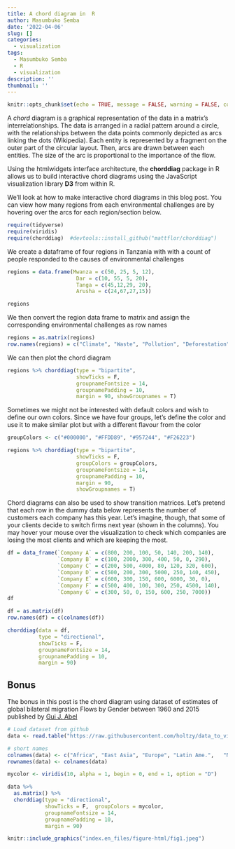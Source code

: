 ```yaml
---
title: A chord diagram in  R
author: Masumbuko Semba
date: '2022-04-06'
slug: []
categories:
  - visualization
tags:
  - Masumbuko Semba
  - R
  - visualization
description: ''
thumbnail: ''
---
```




```r

knitr::opts_chunk$set(echo = TRUE, message = FALSE, warning = FALSE, comment = "", fig.path = "static")

```


A *chord* diagram is a graphical representation of the data in a matrix's interrelationships. The data is arranged in a radial pattern around a circle, with the relationships between the data points commonly depicted as arcs linking the dots (Wikipedia). Each entity is represented by a fragment on the outer part of the circular layout. Then, arcs are drawn between each entities. The size of the arc is proportional to the importance of the flow.

Using the htmlwidgets interface architecture, the **chorddiag** package in R allows us to build interactive chord diagrams using the JavaScript visualization library **D3** from within R.

We'll look at how to make interactive chord diagrams in this blog post. You can view how many regions from each environmental challenges are by hovering over the arcs for each region/section below.


```r
require(tidyverse)
require(viridis)
require(chorddiag)  #devtools::install_github("mattflor/chorddiag")

```


We create a dataframe of four regions in Tanzania with with a count of people responded to the causes of environmental challenges

```r
regions = data.frame(Mwanza = c(50, 25, 5, 12),
                      Dar = c(10, 55, 5, 20),
                      Tanga = c(45,12,29, 20),
                      Arusha = c(24,67,27,15))

regions
```

We then convert the region data frame to matrix and assign the corresponding environmental challenges as row names

```r
regions = as.matrix(regions)
row.names(regions) = c("Climate", "Waste", "Pollution", "Deforestation")
```

We can then plot the chord diagram

```r
regions %>% chorddiag(type = "bipartite", 
                      showTicks = F, 
                      groupnameFontsize = 14, 
                      groupnamePadding = 10, 
                      margin = 90, showGroupnames = T)
```

Sometimes we might not be interested with default colors and wish to define our own colors. Since we have four groups, let's define the color and use it to make similar plot but with a different flavour from the color

```r
groupColors <- c("#000000", "#FFDD89", "#957244", "#F26223")

regions %>% chorddiag(type = "bipartite", 
                      showTicks = F, 
                      groupColors = groupColors,
                      groupnameFontsize = 14, 
                      groupnamePadding = 10, 
                      margin = 90, 
                      showGroupnames = T)
```


Chord diagrams can also be used to show transition matrices. Let's pretend that each row in the dummy data below represents the number of customers each company has this year. Let's imagine, though, that some of your clients decide to switch firms next year (shown in the columns). You may hover your mouse over the visualization to check which companies are losing the most clients and which are keeping the most.
```r
df = data_frame(`Company A` = c(800, 200, 100, 50, 140, 200, 140),
                `Company B` = c(100, 2000, 300, 400, 50, 0, 290),
                `Company C` = c(200, 500, 4000, 80, 120, 320, 600),
                `Company D` = c(500, 200, 300, 5000, 250, 140, 450),
                `Company E` = c(600, 300, 150, 600, 6000, 30, 0),
                `Company F` = c(500, 400, 100, 300, 250, 4500, 140),
                `Company G` = c(300, 50, 0, 150, 600, 250, 7000))
df
```


```r
df = as.matrix(df)
row.names(df) = c(colnames(df))
```


```r
chorddiag(data = df, 
          type = "directional", 
          showTicks = F, 
          groupnameFontsize = 14, 
          groupnamePadding = 10, 
          margin = 90)

```


## Bonus
The bonus in this post is the chord diagram using dataset of estimates of global bilateral migration Flows by Gender between 1960 and 2015 published by [Gui J. Abel](https://onlinelibrary.wiley.com/doi/abs/10.1111/imre.12327)

```r
# Load dataset from github
data <- read.table("https://raw.githubusercontent.com/holtzy/data_to_viz/master/Example_dataset/13_AdjacencyDirectedWeighted.csv", header=TRUE)
```


```r
# short names
colnames(data) <- c("Africa", "East Asia", "Europe", "Latin Ame.",   "North Ame.",   "Oceania", "South Asia", "South East Asia", "Soviet Union", "West.Asia")
rownames(data) <- colnames(data)
```


```r

mycolor <- viridis(10, alpha = 1, begin = 0, end = 1, option = "D")

data %>% 
  as.matrix() %>% 
  chorddiag(type = "directional", 
            showTicks = F,  groupColors = mycolor,
            groupnameFontsize = 14, 
            groupnamePadding = 10, 
            margin = 90)
```



```r
knitr::include_graphics("index.en_files/figure-html/fig1.jpeg")
```



